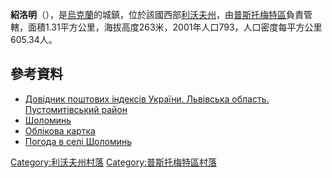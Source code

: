 {{coord|49|44|20|N|24|11|20|E|scale:100000|display=title}}

'''紹洛明'''（{{lang-uk|Шоломинь}}），是[[烏克蘭|烏克蘭]]的城鎮，位於該國西部[[利沃夫州|利沃夫州]]，由[[普斯托梅特區|普斯托梅特區]]負責管轄，面積1.31平方公里，海拔高度263米，2001年人口793，人口密度每平方公里605.34人。

==參考資料==
*[http://www.uaidx.com/13/298/index Довідник поштових індексів України. Львівська область. Пустомитівський район] {{Wayback|url=http://www.uaidx.com/13/298/index |date=20161011013019 }}
*[http://w1.c1.rada.gov.ua/pls/z7502/A005?rdat1=22.03.2011&rf7571=20542 Шоломинь]{{dead link|date=2018年4月 |bot=InternetArchiveBot |fix-attempted=yes }}
* [http://w1.c1.rada.gov.ua/pls/z7502/A005?rdat1=22.03.2011&rf7571=20542 Облікова картка]{{dead link|date=2018年4月 |bot=InternetArchiveBot |fix-attempted=yes }}
* [http://weather.in.ua/ua/l'vovskaja/29107 Погода в селі Шоломинь] {{Wayback|url=http://weather.in.ua/ua/l%27vovskaja/29107 |date=20200807122151 }}

[[Category:利沃夫州村落|Category:利沃夫州村落]]
[[Category:普斯托梅特區村落|Category:普斯托梅特區村落]]


{{Lviv-geo-stub}}